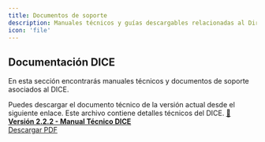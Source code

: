 ```yaml
---
title: Documentos de soporte
description: Manuales técnicos y guías descargables relacionadas al Directorio Federado y Centralizado.
icon: 'file'
---
```


## Documentación DICE

En esta sección encontrarás manuales técnicos y documentos de soporte asociados al DICE.

<Info icon="file-down">
Puedes descargar el documento técnico de la versión actual desde el siguiente enlace. Este archivo contiene detalles técnicos del DICE.
</Info>

<a href="/DICEv222.pdf" download>
  📄 <strong>Versión 2.2.2 - Manual Técnico DICE</strong><br />
  Descargar PDF
</a>